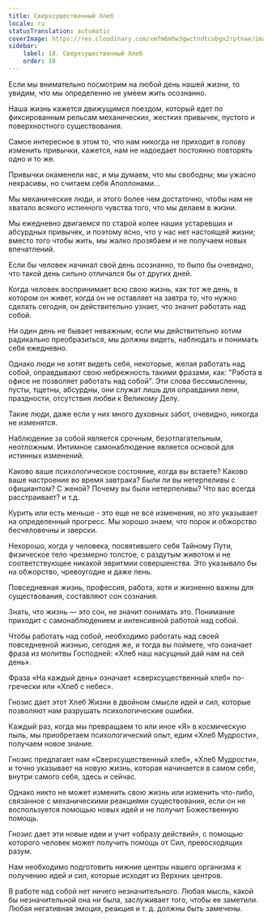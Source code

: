 ```yaml
---
title: Сверхсущественный Хлеб
locale: ru
statusTranslation: automatic
coverImage: https://res.cloudinary.com/xmfm6mhw3gwctndtcubgx2rptnae/image/upload/v1740468922/small_cover_tratado_de_psicologia_revolucionaria_a4c0dca4e0.webp
sidebar:
    label: 18. Сверхсущественный Хлеб
    order: 18
---
```

Если мы внимательно посмотрим на любой день нашей жизни, то увидим, что мы определенно не умеем жить осознанно.

Наша жизнь кажется движущимся поездом, который едет по фиксированным рельсам механических, жестких привычек, пустого и поверхностного существования.

Самое интересное в этом то, что нам никогда не приходит в голову изменить привычки, кажется, нам не надоедает постоянно повторять одно и то же.

Привычки окаменели нас, и мы думаем, что мы свободны; мы ужасно некрасивы, но считаем себя Аполлонами...

Мы механические люди, и этого более чем достаточно, чтобы нам не хватало всякого истинного чувства того, что мы делаем в жизни.

Мы ежедневно двигаемся по старой колее наших устаревших и абсурдных привычек, и поэтому ясно, что у нас нет настоящей жизни; вместо того чтобы жить, мы жалко прозябаем и не получаем новых впечатлений.

Если бы человек начинал свой день осознанно, то было бы очевидно, что такой день сильно отличался бы от других дней.

Когда человек воспринимает всю свою жизнь, как тот же день, в котором он живет, когда он не оставляет на завтра то, что нужно сделать сегодня, он действительно узнает, что значит работать над собой.

Ни один день не бывает неважным; если мы действительно хотим радикально преобразиться, мы должны видеть, наблюдать и понимать себя ежедневно.

Однако люди не хотят видеть себя, некоторые, желая работать над собой, оправдывают свою небрежность такими фразами, как: "Работа в офисе не позволяет работать над собой". Эти слова бессмысленны, пусты, тщетны, абсурдны, они служат лишь для оправдания лени, праздности, отсутствия любви к Великому Делу.

Такие люди, даже если у них много духовных забот, очевидно, никогда не изменятся.

Наблюдение за собой является срочным, безотлагательным, неотложным. Интимное самонаблюдение является основой для истинных изменений.

Каково ваше психологическое состояние, когда вы встаете? Каково ваше настроение во время завтрака? Были ли вы нетерпеливы с официантом? С женой? Почему вы были нетерпеливы? Что вас всегда расстраивает? и т.д.

Курить или есть меньше - это еще не все изменения, но это указывает на определенный прогресс. Мы хорошо знаем, что порок и обжорство бесчеловечны и зверски.

Нехорошо, когда у человека, посвятившего себя Тайному Пути, физическое тело чрезмерно толстое, с раздутым животом и не соответствующее никакой эвритмии совершенства. Это указывало бы на обжорство, чревоугодие и даже лень.

Повседневная жизнь, профессия, работа, хотя и жизненно важны для существования, составляют сон сознания.

Знать, что жизнь — это сон, не значит понимать это. Понимание приходит с самонаблюдением и интенсивной работой над собой.

Чтобы работать над собой, необходимо работать над своей повседневной жизнью, сегодня же, и тогда вы поймете, что означает фраза из молитвы Господней: «Хлеб наш насущный дай нам на сей день».

Фраза «На каждый день» означает «сверхсущественный хлеб» по-гречески или «Хлеб с небес».

Гнозис дает этот Хлеб Жизни в двойном смысле идей и сил, которые позволяют нам разрушать психологические ошибки.

Каждый раз, когда мы превращаем то или иное «Я» в космическую пыль, мы приобретаем психологический опыт, едим «Хлеб Мудрости», получаем новое знание.

Гнозис предлагает нам «Сверхсущественный хлеб», «Хлеб Мудрости», и точно указывает на новую жизнь, которая начинается в самом себе, внутри самого себя, здесь и сейчас.

Однако никто не может изменить свою жизнь или изменить что-либо, связанное с механическими реакциями существования, если он не воспользуется помощью новых идей и не получит Божественную помощь.

Гнозис дает эти новые идеи и учит «образу действий», с помощью которого человек может получить помощь от Сил, превосходящих разум.

Нам необходимо подготовить нижние центры нашего организма к получению идей и сил, которые исходят из Верхних центров.

В работе над собой нет ничего незначительного. Любая мысль, какой бы незначительной она ни была, заслуживает того, чтобы ее заметили. Любая негативная эмоция, реакция и т. д. должны быть замечены.

